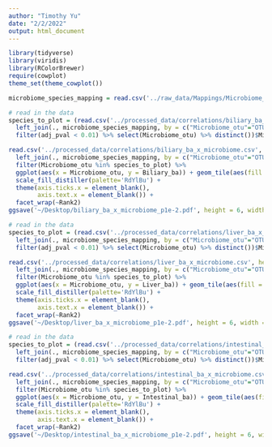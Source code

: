 ```yaml
---
author: "Timothy Yu"
date: "2/2/2022"
output: html_document
---
```


```r
library(tidyverse)
library(viridis)
library(RColorBrewer)
require(cowplot)
theme_set(theme_cowplot())
```

```r
microbiome_species_mapping = read.csv('../raw_data/Mappings/Microbiome_tax_class_rarefied.csv', header = TRUE)
```

```r
# read in the data
species_to_plot = (read.csv('../processed_data/correlations/biliary_ba_x_microbiome.csv', header = TRUE) %>% 
  left_join(., microbiome_species_mapping, by = c("Microbiome_otu"="OTU")) %>%
  filter(adj_pval < 0.01) %>% select(Microbiome_otu) %>% distinct())$Microbiome_otu

read.csv('../processed_data/correlations/biliary_ba_x_microbiome.csv', header = TRUE) %>% 
  left_join(., microbiome_species_mapping, by = c("Microbiome_otu"="OTU")) %>%
  filter(Microbiome_otu %in% species_to_plot) %>%
  ggplot(aes(x = Microbiome_otu, y = Biliary_ba)) + geom_tile(aes(fill = bicor)) +
  scale_fill_distiller(palette='RdYlBu') +
  theme(axis.ticks.x = element_blank(),
        axis.text.x = element_blank()) +
  facet_wrap(~Rank2)
ggsave('~/Desktop/biliary_ba_x_microbiome_p1e-2.pdf', height = 6, width = 10)
```

```r
# read in the data
species_to_plot = (read.csv('../processed_data/correlations/liver_ba_x_microbiome.csv', header = TRUE) %>% 
  left_join(., microbiome_species_mapping, by = c("Microbiome_otu"="OTU")) %>%
  filter(adj_pval < 0.01) %>% select(Microbiome_otu) %>% distinct())$Microbiome_otu

read.csv('../processed_data/correlations/liver_ba_x_microbiome.csv', header = TRUE) %>% 
  left_join(., microbiome_species_mapping, by = c("Microbiome_otu"="OTU")) %>%
  filter(Microbiome_otu %in% species_to_plot) %>%
  ggplot(aes(x = Microbiome_otu, y = Liver_ba)) + geom_tile(aes(fill = bicor)) +
  scale_fill_distiller(palette='RdYlBu') +
  theme(axis.ticks.x = element_blank(),
        axis.text.x = element_blank()) +
  facet_wrap(~Rank2)
ggsave('~/Desktop/liver_ba_x_microbiome_p1e-2.pdf', height = 6, width = 10)
```

```r
# read in the data
species_to_plot = (read.csv('../processed_data/correlations/intestinal_ba_x_microbiome.csv', header = TRUE) %>% 
  left_join(., microbiome_species_mapping, by = c("Microbiome_otu"="OTU")) %>%
  filter(adj_pval < 0.01) %>% select(Microbiome_otu) %>% distinct())$Microbiome_otu

read.csv('../processed_data/correlations/intestinal_ba_x_microbiome.csv', header = TRUE) %>% 
  left_join(., microbiome_species_mapping, by = c("Microbiome_otu"="OTU")) %>%
  filter(Microbiome_otu %in% species_to_plot) %>%
  ggplot(aes(x = Microbiome_otu, y = Intestinal_ba)) + geom_tile(aes(fill = bicor)) +
  scale_fill_distiller(palette='RdYlBu') +
  theme(axis.ticks.x = element_blank(),
        axis.text.x = element_blank()) +
  facet_wrap(~Rank2)
ggsave('~/Desktop/intestinal_ba_x_microbiome_p1e-2.pdf', height = 6, width = 10)
```